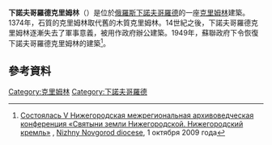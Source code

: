 {{Infobox historic site
| name = 下諾夫哥羅德克里姆林
| native_name = Нижегоро́дский Кремль
| native_language = Russian
| image = Nizhny Novgorod Kremlin at night-1.jpg
| image_size = 300
| caption = 下諾夫哥羅德克里姆林景觀
| location = 俄羅斯[[下諾夫哥羅德|下諾夫哥羅德]]
| locmapin = Russia Nizhny Novgorod Central
| map_width = 275
| map_caption = 下諾夫哥羅德中部
| coordinates = {{coord|56|19|42.61|N|44|00|9.23|E|type:landmark_scale:3000_region:RU|display=inline,title}}
| area = {{convert|22.7|ha|km2|abbr=on}}
| built = 1508–1515年
| governing_body = [http://kremlin.nnov.ru/ kremlin.nnov.ru]
}}

'''下諾夫哥羅德克里姆林'''（{{lang-ru|Нижегородский кремль}}）是位於[[俄羅斯|俄羅斯]][[下諾夫哥羅德|下諾夫哥羅德]]的一座[[克里姆林|克里姆林]]建築。1374年，石質的克里姆林取代舊的木質克里姆林。14世紀之後，下諾夫哥羅德克里姆林逐漸失去了軍事意義，被用作政府辦公建築。1949年，蘇聯政府下令恢復下諾夫哥羅德克里姆林的建築<ref>[http://www.nne.ru/news.php?id=339491 Состоялась V Нижегородская межрегиональная архивоведческая конференция «Святыни земли Нижегородской. Нижегородский кремль»] {{Wayback|url=http://www.nne.ru/news.php?id=339491 |date=20110721050821 }}, [[Nizhny_Novgorod_diocese|Nizhny Novgorod diocese]], 1 октября 2009 года</ref>。
== 參考資料 ==
{{Reflist}}

{{commonscat}}
{{russia-stub}}
[[Category:克里姆林|Category:克里姆林]]
[[Category:下諾夫哥羅德|Category:下諾夫哥羅德]]